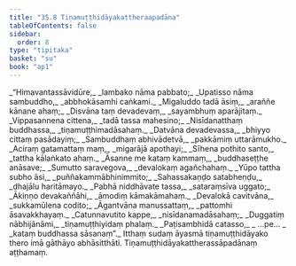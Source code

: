 ```yaml
---
title: "35.8 Tiṇamuṭṭhidāyakattheraapadāna"
tableOfContents: false
sidebar:
  order: 8
type: "tipitaka"
basket: "su"
book: "ap1"
---
```



<DynamicBreadcrumb />

<Division number="48" book="ap1" bookNo="20" page="322">

<Paragraph number="3942" type="verses" book="ap1">
_“Himavantassāvidūre,_  
_lambako nāma pabbato;_  
_Upatisso nāma sambuddho,_  
_abbhokāsamhi caṅkami._  

</Paragraph>

</Division>
<Division number="49" book="ap1" bookNo="20" page="323">

<Paragraph number="3943" type="verses" book="ap1">
_Migaluddo tadā āsiṃ,_  
_araññe kānane ahaṃ;_  
_Disvāna taṃ devadevaṃ,_  
_sayambhuṃ aparājitaṃ._  

</Paragraph>

</Division>
<Division number="50" book="ap1" bookNo="20" page="323">

<Paragraph number="3944" type="verses" book="ap1">
_Vippasannena cittena,_  
_tadā tassa mahesino;_  
_Nisīdanatthaṃ buddhassa,_  
_tiṇamuṭṭhimadāsahaṃ._  

</Paragraph>

</Division>
<Division number="51" book="ap1" bookNo="20" page="323">

<Paragraph number="3945" type="verses" book="ap1">
_Datvāna devadevassa,_  
_bhiyyo cittaṃ pasādayiṃ;_  
_Sambuddhaṃ abhivādetvā,_  
_pakkāmiṃ uttarāmukho._  

</Paragraph>

</Division>
<Division number="52" book="ap1" bookNo="20" page="323">

<Paragraph number="3946" type="verses" book="ap1">
_Aciraṃ gatamattaṃ maṃ,_  
_migarājā apothayi;_  
_Sīhena pothito santo,_  
_tattha kālaṅkato ahaṃ._  

</Paragraph>

</Division>
<Division number="53" book="ap1" bookNo="20" page="323">

<Paragraph number="3947" type="verses" book="ap1">
_Āsanne me kataṃ kammaṃ,_  
_buddhaseṭṭhe anāsave;_  
_Sumutto saravegova,_  
_devalokaṃ agañchahaṃ._  

</Paragraph>

</Division>
<Division number="54" book="ap1" bookNo="20" page="323">

<Paragraph number="3948" type="verses" book="ap1">
_Yūpo tattha subho āsi,_  
_puññakammābhinimmito;_  
_Sahassakaṇḍo satabheṇḍu,_  
_dhajālu haritāmayo._  

</Paragraph>

</Division>
<Division number="55" book="ap1" bookNo="20" page="323">

<Paragraph number="3949" type="verses" book="ap1">
_Pabhā niddhāvate tassa,_  
_sataraṃsīva uggato;_  
_Ākiṇṇo devakaññāhi,_  
_āmodiṃ kāmakāmahaṃ._  

</Paragraph>

</Division>
<Division number="56" book="ap1" bookNo="20" page="323">

<Paragraph number="3950" type="verses" book="ap1">
_Devalokā cavitvāna,_  
_sukkamūlena codito;_  
_Āgantvāna manussattaṃ,_  
_pattomhi āsavakkhayaṃ._  

</Paragraph>

</Division>
<Division number="57" book="ap1" bookNo="20" page="323">

<Paragraph number="3951" type="verses" book="ap1">
_Catunnavutito kappe,_  
_nisīdanamadāsahaṃ;_  
_Duggatiṃ nābhijānāmi,_  
_tiṇamuṭṭhiyidaṃ phalaṃ._  

</Paragraph>

</Division>
<Division number="58" book="ap1" bookNo="20" page="323">

<Paragraph number="3952" type="verses" book="ap1">
_Paṭisambhidā catasso,_  
_ …pe… _  
_kataṃ buddhassa sāsanaṃ”._  

</Paragraph>

<Paragraph number="3953" book="ap1">
Itthaṃ sudaṃ āyasmā tiṇamuṭṭhidāyako thero imā gāthāyo abhāsitthāti.

</Paragraph>
</Division>

<Paragraph number="3954" type="center" book="ap1">
Tiṇamuṭṭhidāyakattherassāpadānaṃ aṭṭhamaṃ.
</Paragraph>